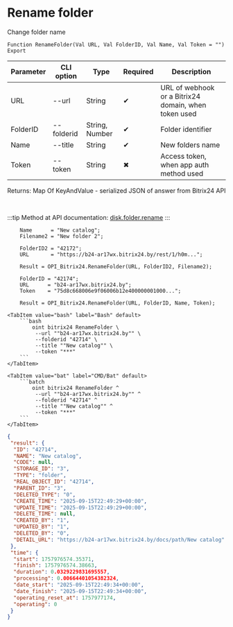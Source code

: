 ﻿---
sidebar_position: 10
description: Rename folder and other functions to work with Bitrix24 in the Open Integration Package, a free open-source integration library for 1C:Enterprise 8, OneScript and CLI
keywords: [1C, 1С, 1С:Enterprise, 1С:Enterprise 8.3, API, Integration, Services, Exchange, OneScript, CLI, Bitrix24]
---


# Rename folder
 Change folder name



`Function RenameFolder(Val URL, Val FolderID, Val Name, Val Token = "") Export`

  | Parameter | CLI option | Type | Required | Description |
  |-|-|-|-|-|
  | URL | --url | String | &#x2714; | URL of webhook or a Bitrix24 domain, when token used |
  | FolderID | --folderid | String, Number | &#x2714; | Folder identifier |
  | Name | --title | String | &#x2714; | New folders name |
  | Token | --token | String | &#x2716; | Access token, when app auth method used |

  
  Returns:  Map Of KeyAndValue - serialized JSON of answer from Bitrix24 API

<br/>

:::tip
Method at API documentation: [disk.folder.rename](https://dev.1c-bitrix.ru/rest_help/disk/folder/disk_folder_rename.php)
:::
<br/>


```bsl title="1C:Enterprise/OneScript code example"
    Name      = "New catalog";
    Filename2 = "New folder 2";

    FolderID2 = "42172";
    URL       = "https://b24-ar17wx.bitrix24.by/rest/1/h0m...";

    Result = OPI_Bitrix24.RenameFolder(URL, FolderID2, Filename2);

    FolderID = "42174";
    URL      = "b24-ar17wx.bitrix24.by";
    Token    = "75d8c668006e9f06006b12e400000001000...";

    Result = OPI_Bitrix24.RenameFolder(URL, FolderID, Name, Token);
```
 

 <Tabs>
  
    <TabItem value="bash" label="Bash" default>
        ```bash
            oint bitrix24 RenameFolder \
             --url ""b24-ar17wx.bitrix24.by"" \
             --folderid "42714" \
             --title ""New catalog"" \
             --token "***"
        ```
    </TabItem>
  
    <TabItem value="bat" label="CMD/Bat" default>
        ```batch
            oint bitrix24 RenameFolder ^
             --url ""b24-ar17wx.bitrix24.by"" ^
             --folderid "42714" ^
             --title ""New catalog"" ^
             --token "***"
        ```
    </TabItem>
</Tabs>


```json title="Result"
{
 "result": {
  "ID": "42714",
  "NAME": "New catalog",
  "CODE": null,
  "STORAGE_ID": "3",
  "TYPE": "folder",
  "REAL_OBJECT_ID": "42714",
  "PARENT_ID": "3",
  "DELETED_TYPE": "0",
  "CREATE_TIME": "2025-09-15T22:49:29+00:00",
  "UPDATE_TIME": "2025-09-15T22:49:29+00:00",
  "DELETE_TIME": null,
  "CREATED_BY": "1",
  "UPDATED_BY": "1",
  "DELETED_BY": "0",
  "DETAIL_URL": "https://b24-ar17wx.bitrix24.by/docs/path/New catalog"
 },
 "time": {
  "start": 1757976574.35371,
  "finish": 1757976574.38663,
  "duration": 0.0329229831695557,
  "processing": 0.00664401054382324,
  "date_start": "2025-09-15T22:49:34+00:00",
  "date_finish": "2025-09-15T22:49:34+00:00",
  "operating_reset_at": 1757977174,
  "operating": 0
 }
}
```
